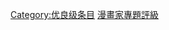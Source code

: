 {{catmore1|[[WikiProject:漫画家|WikiProject:漫画家]]}}
{{Articles by Quality|topic=漫画家|project=漫画家|format=TOC}}
{{empty category}}

[[Category:优良级条目|Category:优良级条目]]
[[Category:漫畫家專題評級|]]